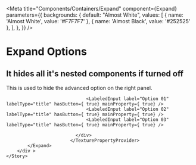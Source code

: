 




<Meta title="Components/Containers/Expand" component={Expand} 
parameters={{ 
       backgrounds: {
    default: "Almost White",
    values: [
      { name: 'Almost White', value: '#F7F7F7' },
      { name: 'Almost Black', value: '#252525' },
    ],
},
 }}
/>

# Expand Options
## It hides all it's nested components if turned off

This is used to hide the advanced option on the right panel.

<Preview>
    <Story name="default">
        <div >
            <Expand label={"Expand Options"} >
                <TexturePropertyProvider >
                              <div className="w_prop h-full items-center flex flex-col  hideScrollBar select-none dark:bg-almostBlack">
                                 
                                  <LabeledInput label="Option 01"  labelType="title" hasButton={ true} mainProperty={ true} />
                                  <LabeledInput label="Option 02"  labelType="title" hasButton={ true} mainProperty={ true} />
                                  <LabeledInput label="Option 03"  labelType="title" hasButton={ true} mainProperty={ true} />
                               
                              </div>
                            </TexturePropertyProvider>
            </Expand>
        </div >
    </Story>
</Preview>

